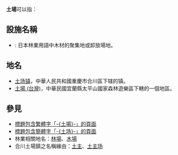 '''土場'''可以指：

== 設施名稱 ==
* {{Internal_link_helper/ja|土場 (林業)|土場}} : 日本林業用語中木材的聚集地或卸放場地。

== 地名 ==
* [[土场镇|土场镇]]，中華人民共和國重慶市合川區下辖的镇。
* [[土場_(台灣)|土場 (台灣)]]，中華民國宜蘭縣太平山國家森林遊樂區下轄的一個地區。

== 參見 ==
* [[Special:Search/intitle:"土場"|標題包含繁體字「-{土場}-」的頁面]]
* [[Special:Search/intitle:"土场"|標題包含簡體字「-{土场}-」的頁面]]
* 林業相關地名：[[林場|林場]]、[[木場|木場]]
* 合川土場鎮之名稱緣由：[[土主|土主]]、[[土主场|土主场]]

{{Disambiguation|Cat=二字亚洲地名消歧义|Tuchang}}